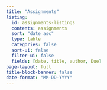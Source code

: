 ```yaml
---
title: "Assignments"
listing:
  id: assignments-listings
  contents: assignments
  sort: "date asc"
  type: table
  categories: false
  sort-ui: false
  filter-ui: false
  fields: [date, title, author, Due]
page-layout: full
title-block-banner: false
date-format: "MM-DD-YYYY"
---
```


::: {#Assignments-listings}
:::
